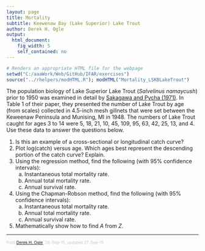 ```yaml
---
layout: page
title: Mortality
subtitle: Keewenaw Bay (Lake Superior) Lake Trout
author: Derek H. Ogle
output: 
  html_document: 
    fig_width: 5
    self_contained: no
---
```

```r
# Renders an appropriate HTML file for the webpage
setwd("C:/aaaWork/Web/GitHub/IFAR/exercises")
source("../rhelpers/modHTML.R"); modHTML("Mortality_LSKBLakeTrout")
```

The population biology of Lake Superior Lake Trout (*Salvelinus namaycush*) prior to 1950 was examined in detail by [Sakagawa and Pycha (1971)](http://www.nrcresearchpress.com/doi/abs/10.1139/f71-011?journalCode=jfrbc).  In Table 1 of their paper, they presented the number of Lake Trout by age (from scales) collected in 4.5-inch mesh gillnets that were set between the Keweenaw Peninsula and Munising, MI in 1948. The numbers of Lake Trout caught for ages 3 to 14 were 5, 18, 21, 10, 45, 109, 95, 63, 42, 25, 13, and 4. Use these data to answer the questions below. 

1. Is this an example of a cross-sectional or longitudinal catch curve?
1. Plot log(catch) versus age.  Which ages best represent the descending portion of the catch curve?  Explain.
1. Using the regression method, find the following (with 95% confidence intervals):
    1. Instantaneous total mortality rate.
    1. Annual total mortality rate.
    1. Annual survival rate.
    
1. Using the Chapman-Robson method, find the following (with 95% confidence intervals):
    1. Instantaneous total mortality rate.
    1. Annual total mortality rate.
    1. Annual survival rate.

1. Mathematically show how to find $A$ from $Z$.

---
<p style="font-size: 0.75em; color: c6c6c6;">from <a href="http://derekogle.com">Derek H. Ogle</a>, 26-Sep-15, updated 27-Sep-15</p>

<style type="text/css">
ol ol { list-style-type: lower-alpha; }
</style>

